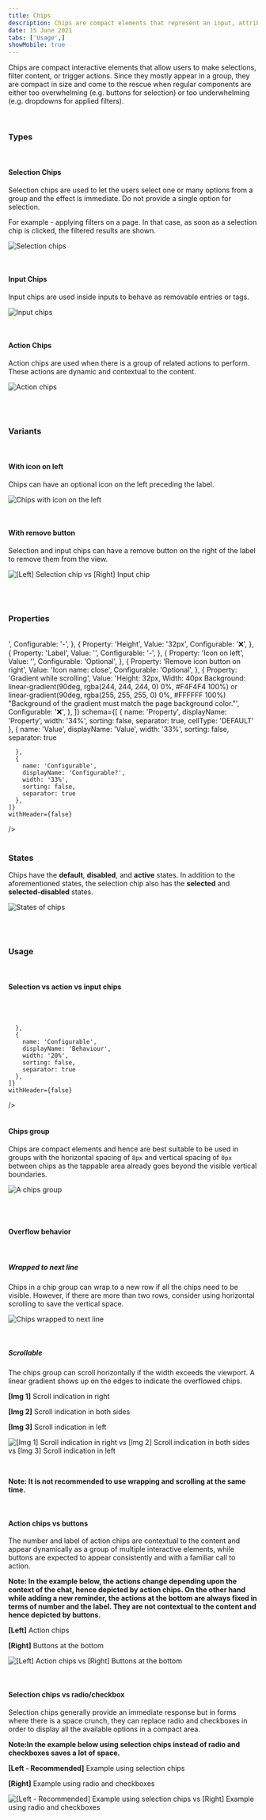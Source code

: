 ```yaml
---
title: Chips
description: Chips are compact elements that represent an input, attribute, or action
date: 15 June 2021
tabs: ['Usage',]
showMobile: true
---
```


Chips are compact interactive elements that allow users to make selections, filter content, or trigger actions. Since they mostly appear in a group, they are compact in size and come to the rescue when regular components are either too overwhelming (e.g. buttons for selection) or too underwhelming (e.g. dropdowns for applied filters).

<br/>

### Types

<br/>

#### Selection Chips

Selection chips are used to let the users select one or many options from a group and the effect is immediate. Do not provide a single option for selection.

For example - applying filters on a page. In that case, as soon as a selection chip is clicked, the filtered results are shown.

![Selection chips](./images/mchips-1.png)

<br/>

#### Input Chips

Input chips are used inside inputs to behave as removable entries or tags.

![Input chips](./images/mchips-2.png)

<br/>

#### Action Chips

Action chips are used when there is a group of related actions to perform. These actions are dynamic and contextual to the content.

![Action chips](./images/mchips-3.png)

<br/>
<br/>

### Variants

<br/>

#### With icon on left

Chips can have an optional icon on the left preceding the label.

![Chips with icon on the left](./images/mchips-4.png)

<br/>

#### With remove button

Selection and input chips can have a remove button on the right of the label to remove them from the view.

![[Left] Selection chip vs [Right] Input chip](./images/mchips-5.png)

<br/>
<br/>

### Properties

<br/>

<Card shadow='none'>
  <Table
    showMenu={false}
    separator={true}
    data={[
      {
        Property: 'Width',
        Value: '<width>',
        Configurable: '-',
      },
      {
        Property: 'Height',
        Value: '32px',
        Configurable: '❌',
      },
      {
        Property: 'Label',
        Value: '<label>',
        Configurable: '-',
      },
      {
        Property: 'Icon on left',
        Value: '<icon>',
        Configurable: 'Optional',
      },
      {
        Property: 'Remove icon button on right',
        Value: 'Icon name: close',
        Configurable: 'Optional',
      },
      {
        Property: 'Gradient while scrolling',
        Value: 'Height: 32px, Width: 40px Background: linear-gradient(90deg, rgba(244, 244, 244, 0) 0%, #F4F4F4 100%) or linear-gradient(90deg, rgba(255, 255, 255, 0) 0%, #FFFFFF 100%) "Background of the gradient must match the page background color."',
        Configurable: '❌',
      },
    ]}
    schema={[
      {
        name: 'Property',
        displayName: 'Property',
        width: '34%',
        sorting: false,
        separator: true,
        cellType: 'DEFAULT'
      },
      {
        name: 'Value',
        displayName: 'Value',
        width: '33%',
        sorting: false,
        separator: true
        
      },
      {
        name: 'Configurable',
        displayName: 'Configurable?',
        width: '33%',
        sorting: false,
        separator: true
      },
    ]}
    withHeader={false}
  />
</Card>
<br/>
<br/>


### States

Chips have the **default**, **disabled**, and **active** states. In addition to the aforementioned states, the selection chip also has the **selected** and **selected-disabled** states.

![States of chips](./images/mchips-6.png)

<br/>
<br/>

### Usage

<br/>

#### Selection vs action vs input chips

<br/>

<Card shadow='none'>
  <Table
    showMenu={false}
    separator={true}
    data={[
      {
        Property: 'Selection Chip',
        Value: 'Used to select from many and apply filters',
        Configurable: 'Removable',
      },
      {
        Property: 'Action Chip',
        Value: 'To perform actions related to the primary content',
        Configurable: 'Non-removable',
      },
      {
        Property: 'Input Chip',
        Value: 'To behave as removable tags in inputs',
        Configurable: 'Removable',
      },
    ]}
    schema={[
      {
        name: 'Property',
        displayName: 'Type',
        width: '20%',
        sorting: false,
        separator: true,
        cellType: 'DEFAULT'
      },
      {
        name: 'Value',
        displayName: 'Usage',
        width: '60%',
        sorting: false,
        separator: true
        
      },
      {
        name: 'Configurable',
        displayName: 'Behaviour',
        width: '20%',
        sorting: false,
        separator: true
      },
    ]}
    withHeader={false}
  />
</Card>
<br/>
<br/>


#### Chips group

Chips are compact elements and hence are best suitable to be used in groups with the horizontal spacing of `8px` and vertical spacing of `0px` between chips as the tappable area already goes beyond the visible vertical boundaries.

![A chips group ](./images/mchips-7.png)

<br/>
<br/>

#### Overflow behavior

<br/>

##### Wrapped to next line

Chips in a chip group can wrap to a new row if all the chips need to be visible. However, if there are more than two rows, consider using horizontal scrolling to save the vertical space.

![Chips wrapped to next line](./images/mchips-8.png)

<br/>

##### Scrollable

The chips group can scroll horizontally if the width exceeds the viewport. A linear gradient shows up on the edges to indicate the overflowed chips.

**[Img 1]** Scroll indication in right 

**[Img 2]** Scroll indication in both sides

**[Img 3]** Scroll indication in left

![[Img 1] Scroll indication in right vs [Img 2] Scroll indication in both sides vs [Img 3] Scroll indication in left](./images/mchips-9.png)

<br/>

**Note: It is not recommended to use wrapping and scrolling at the same time.**

<br/>

#### Action chips vs buttons

The number and label of action chips are contextual to the content and appear dynamically as a group of multiple interactive elements, while buttons are expected to appear consistently and with a familiar call to action.

**Note: In the example below, the actions change depending upon the context of the chat, hence depicted by action chips. On the other hand while adding a new reminder, the actions at the bottom are always fixed in terms of number and the label. They are not contextual to the content and hence depicted by buttons.**

**[Left]** Action chips

**[Right]** Buttons at the bottom

![[Left] Action chips vs [Right] Buttons at the bottom](./images/mchips-10.png)

<br/>

#### Selection chips vs radio/checkbox

Selection chips generally provide an immediate response but in forms where there is a space crunch, they can replace radio and checkboxes in order to display all the available options in a compact area.

**Note:In the example below using selection chips instead of radio and checkboxes saves a lot of space.**

**[Left - Recommended]** Example using selection chips

**[Right]** Example using radio and checkboxes

![[Left - Recommended] Example using selection chips vs [Right] Example using radio and checkboxes](./images/mchips-11.png)

<br/>
<br/>